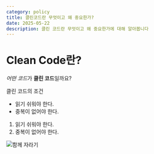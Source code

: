 ```yaml
---
category: policy
title: 클린코드란 무엇이고 왜 중요한가?
date: 2025-05-22
description: 클린 코드란 무엇이고 왜 중요한가에 대해 알아봅니다
---
```


# Clean Code란?

*어떤 코드*가 **클린 코드**일까요?

클린 코드의 조건

- 읽기 쉬워야 한다.
- 중복이 없어야 한다.

1. 읽기 쉬워야 한다.
2. 중복이 없어야 한다.

<img src="/images/clean-code/grow-together.jpg" alt="함께 자라기" />
